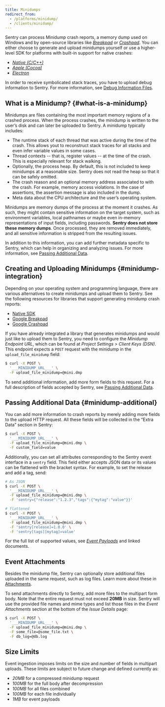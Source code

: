 ```yaml
---
title: Minidumps
redirect_from:
  - /platforms/minidump/
  - /clients/minidump/
---
```


Sentry can process Minidump crash reports, a memory dump used on Windows and by
open-source libraries like [_Breakpad_](/platforms/native/guides/breakpad/) or [_Crashpad_](/platforms/native/guides/crashpad/). You can either choose to
generate and upload minidumps yourself or use a higher-level SDK for platforms
with built-in support for native crashes:

- [_Native (C/C++)_](/platforms/native/)
- [_Apple (Cocoa)_](/platforms/apple/)
- [_Electron_](/platforms/electron/)

In order to receive symbolicated stack traces, you have to upload debug
information to Sentry. For more information, see [Debug Information Files](/workflow/debug-files/).

## What is a Minidump? {#what-is-a-minidump}

Minidumps are files containing the most important memory regions of a crashed
process. When the process crashes, the minidump is written to the user’s disk
and can later be uploaded to Sentry. A minidump typically includes:

- The runtime stack of each thread that was active during the time of the crash.
  This allows yout to reconstruct stack traces for all stacks and even infer
  variable values in some cases.
- Thread contexts -- that is, register values -- at the time of the crash. This
  is especially relevant for stack walking.
- Optionally, the process heap. By default, this is not included to keep
  minidumps at a reasonable size. Sentry does not read the heap so that it can
  be safely omitted.
- The crash reason and an optional memory address associated to with the crash.
  For example, memory access violations. In the case of assertions, the
  assertion message is also included in the dump.
- Meta data about the CPU architecture and the user’s operating system.

<Alert level="" title="A Word on Data Privacy"><markdown>

Minidumps are memory dumps of the process at the moment it crashes. As such,
they might contain sensitive information on the target system, such as
environment variables, local pathnames or maybe even in-memory representations
of input fields, including passwords. **Sentry does not store these memory
dumps**. Once processed, they are removed immediately, and all sensitive
information is stripped from the resulting issues.

</markdown></Alert>

In addition to this information, you can add further metadata specific to
Sentry, which can help in organizing and analyzing issues. For more information,
see [Passing Additional Data](#minidump-additional).

## Creating and Uploading Minidumps {#minidump-integration}

Depending on your operating system and programming language, there are various
alternatives to create minidumps and upload them to Sentry. See the following
resources for libraries that support generating minidump crash reports:

- [Native SDK](/platforms/native/)
- [Google Breakpad](/platforms/native/guides/breakpad/)
- [Google Crashpad](/platforms/native/guides/crashpad/)

If you have already integrated a library that generates minidumps and would just
like to upload them to Sentry, you need to configure the _Minidump Endpoint
URL_, which can be found at _Project Settings > Client Keys (DSN)_. This
endpoint expects a `POST` request with the minidump in the
`upload_file_minidump` field:

```bash
$ curl -X POST \
  '___MINIDUMP_URL___' \
  -F upload_file_minidump=@mini.dmp
```

To send additional information, add more form fields to this request. For a full
description of fields accepted by Sentry, see [Passing Additional
Data](#minidump-additional).

## Passing Additional Data {#minidump-additional}

You can add more information to crash reports by merely adding more fields to
the upload HTTP request. All these fields will be collected in the “Extra Data”
section in Sentry:

```bash
$ curl -X POST \
  '___MINIDUMP_URL___' \
  -F upload_file_minidump=@mini.dmp \
  -F custom_field=value
```

Additionally, you can set all attributes corresponding to the Sentry event
interface in a `sentry` field. This field either accepts JSON data or its values
can be flattened with the bracket syntax. For example, to set the release and
add a tag, send:

```bash
# As JSON
$ curl -X POST \
  '___MINIDUMP_URL___' \
  -F upload_file_minidump=@mini.dmp \
  -F 'sentry={"release":"1.2.3","tags":{"mytag":"value"}}'

# flattened
$ curl -X POST \
  '___MINIDUMP_URL___' \
  -F upload_file_minidump=@mini.dmp \
  -F 'sentry[release]=1.0.0' \
  -F 'sentry[tags][mytag]=value'
```

For the full list of supported values, see [_Event Payloads_](https://develop.sentry.dev/sdk/event-payloads/) and linked
documents.

## Event Attachments

Besides the minidump file, Sentry can optionally store additional files uploaded
in the same request, such as log files. Learn more about these in [Attachments](enriching-events/attachments/).

To send attachments directly to Sentry, add more files to the multipart form
body. Note that the entire request must not exceed **20MB** in size. Sentry will
use the provided file names and mime types and list those files in the _Event
Attachments_ section at the bottom of the _Issue Details_ page:

```bash
$ curl -X POST \
  '___MINIDUMP_URL___' \
  -F upload_file_minidump=@mini.dmp \
  -F some_file=@some_file.txt \
  -F db_log=@db.log
```

## Size Limits

Event ingestion imposes limits on the size and number of fields in multipart
uploads. These limits are subject to future change and defined currently as:

- _20MB_ for a compressed minidump request
- _100MB_ for the full body after decompression
- _100MB_ for all files combined
- _100MB_ for each file individually
- _1MB_ for event payloads
